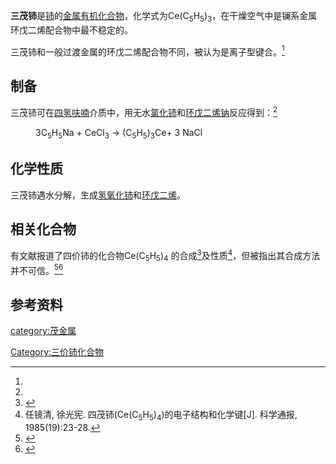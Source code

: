 {{chembox
| verifiedrevid = 
|   Name = 三茂铈
|   ImageFile = Ce(C5H5)3.png
|   ImageName = 
|   OtherNames = 三(环戊二烯基)铈
|   IUPACName = 
| Section1 = {{Chembox Identifiers
|   ChemSpiderID_Ref = {{chemspidercite|correct|chemspider}}
| ChemSpiderID = 
| PubChem = 
| InChI =
| InChIKey =
| SMILES = c1ccc[cH-]1.c2ccc[cH-]2.c3ccc[cH-]3.[Ce+3]
| StdInChI_Ref = {{stdinchicite|correct|chemspider}}
| StdInChI =
| StdInChIKey_Ref = {{stdinchicite|correct|chemspider}}
| StdInChIKey = 
| CASNo = 1298-53-9
| CASNo_Ref = {{cascite|correct|CAS}}
  }}
| Section2 = {{Chembox Properties
|   Formula = Ce(C<sub>5</sub>H<sub>5</sub>)<sub>3</sub>
|   MolarMass = 335.401
|   Appearance = 橘红色固体<ref name=wj>《无机化学丛书》. 第七卷 钪 稀土元素. 易宪武 等主编. 科学出版社. 2.3.7 稀土元素有机化合物. P<sub>260~261</sub>. 1.π络合物</ref>
|   Density = 
|   MeltingPt = 435℃（熔化时略有分解）
|   BoilingPt = 230℃<br />（10<sup>-3</sup>~10<sup>-4</sup>mmHg，升华）
|   Solubility = 
|   Solvent =
|   SolubleOther = 
  }}
| Section7 = {{Chembox Hazards
|  EUHazardSymbol =
|  RPhrases =
|  SPhrases =
|  FlashPt = 
|  pKa = 
|  pKb = 
|  EUClass =
|  EUIndex = 
|  MainHazards = 
|  NFPA-H = 
|  NFPA-F = 
|  NFPA-R = 
|  NFPA-O = 
|  RSPhrases = 
|  Autoignition = 
|  ExploLimits = 
|  PEL = 
  }}
| Section8 = {{Chembox Related
|   Function = 
|   OtherFunctn = 
|   OtherAnions = 
|   OtherCations = 
|   OtherCpds = [[环戊二烯|环戊二烯]]
  }}
}}
'''三茂铈'''是[[铈|铈]]的[[金属有机化合物|金属有机化合物]]，化学式为Ce(C<sub>5</sub>H<sub>5</sub>)<sub>3</sub>，在干燥空气中是镧系金属环戊二烯配合物中最不稳定的。

三茂铈和一般过渡金属的环戊二烯配合物不同，被认为是离子型键合。<ref name=wj />

==制备==
三茂铈可在[[四氢呋喃|四氢呋喃]]介质中，用无水[[氯化铈|氯化铈]]和[[环戊二烯钠|环戊二烯钠]]反应得到：<ref name=wj />
: 3C<sub>5</sub>H<sub>5</sub>Na + CeCl<sub>3</sub> → (C<sub>5</sub>H<sub>5</sub>)<sub>3</sub>Ce+ 3 NaCl
==化学性质==
三茂铈遇水分解，生成[[氢氧化铈|氢氧化铈]]和[[环戊二烯|环戊二烯]]。
==相关化合物==
有文献报道了四价铈的化合物Ce(C<sub>5</sub>H<sub>5</sub>)<sub>4</sub><!-- CAS 11078-07-2 -->的合成<ref>{{cite journal|journal=Journal of Organometallic Chemistry|volume=28|issue=1|language=en|date=1971-04|pages=87–89|doi=10.1016/S0022-328X(00)81578-8|url=https://linkinghub.elsevier.com/retrieve/pii/S0022328X00815788|title=Tetracyclopentadienyl and tetraindenyl compounds of cerium(IV)|accessdate=2019-12-19|author=B.L. Kalsotra, S.P. Anand, R.K. Multani, B.D. Jain|archive-date=2018-06-29|archive-url=https://web.archive.org/web/20180629143314/https://linkinghub.elsevier.com/retrieve/pii/S0022328X00815788|dead-url=no}}</ref>及性质<ref>任镜清, 徐光宪. 四茂铈(Ce(C<sub>5</sub>H<sub>5</sub>)<sub>4</sub>)的电子结构和化学键[J]. 科学通报, 1985(19):23-28.</ref>，但被指出其合成方法并不可信。<ref>{{cite journal|journal=Polyhedron|volume=2|issue=9|language=en|date=1983-01|pages=969–970|doi=10.1016/S0277-5387(00)81419-9|url=https://linkinghub.elsevier.com/retrieve/pii/S0277538700814199|title=Refutation of the synthesis of tetrakis(cyclopentadienyl)cerium(IV)|accessdate=2019-12-19|author=G.B. Deacon, T.D. Tuong, D.G. Vince|archive-date=2018-06-01|archive-url=https://web.archive.org/web/20180601205803/https://linkinghub.elsevier.com/retrieve/pii/S0277538700814199|dead-url=no}}</ref><ref>{{cite journal|journal=Chemical Society Reviews|volume=46|issue=22|language=en|issn=0306-0012|date=2017|pages=6697–6709|doi=10.1039/C7CS00147A|url=http://xlink.rsc.org/?DOI=C7CS00147A|title=The difficult search for organocerium( iv ) compounds|accessdate=2019-12-19|author=Reiner Anwander, Michael Dolg, Frank T. Edelmann}}</ref>

==参考资料==
{{reflist}}

{{茂金属}}
[[Category:三价铈化合物|Category:三价铈化合物]]
[[category:茂金属|category:茂金属]]